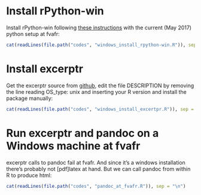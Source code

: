 # Install rPython-win
Install rPython-win following 
[these instructions](https://github.com/cjgb/rPython-win)
with the current (May 2017) python setup at fvafr:

```r
cat(readLines(file.path("codes", "windows_install_rpython-win.R")), sep = "\n")
```

# Install excerptr

Get the excerptr source from 
[github](https://github.com/fvafrCU/excerptr), 
edit the file DESCRIPTION by removing the line reading
    OS_type: unix
and inserting your R version and install the package manually:
```r
cat(readLines(file.path("codes", "windows_install_excertpr.R")), sep = "\n")
```

# Run excerptr and pandoc on a Windows machine at fvafr

excerptr calls to pandoc fail at fvafr. And since it's a windows installation 
there's probably not [pdf]latex at hand. 
But we can call pandoc from within R to produce html:
```r
cat(readLines(file.path("codes", "pandoc_at_fvafr.R")), sep = "\n")
```


